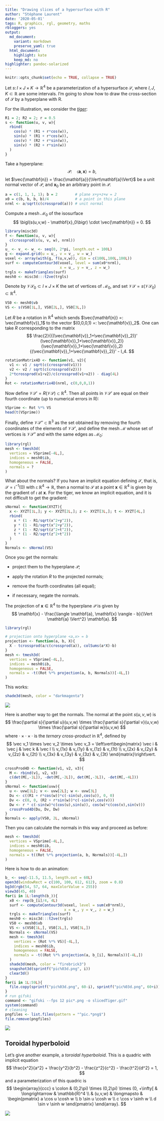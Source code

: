 ```yaml
---
title: "Drawing slices of a hypersurface with R"
author: "Stéphane Laurent"
date: '2020-05-01'
tags: R, graphics, rgl, geometry, maths
rbloggers: yes
output:
  md_document:
    variant: markdown
    preserve_yaml: true
  html_document:
    highlight: kate
    keep_md: no
highlighter: pandoc-solarized
---
```


```r
knitr::opts_chunk$set(echo = TRUE, collapse = TRUE)
```

Let $s \colon I \times J \times K \to \mathbb{R}^4$ be a 
parameterization of a hypersurface $\mathcal{S}$, 
where $I,J,K \subset \mathbb{R}$ are some intervals. 
I'm going to show how to draw the cross-section of $\mathcal{S}$ by 
a hyperplane with R. 

For the illustration, we consider the 
[*tiger*](http://hi.gher.space/wiki/Tiger):

```r
R1 = 2; R2 = 2; r = 0.5
s <- function(u, v, w){
  rbind(
    cos(u) * (R1 + r*cos(w)),
    sin(u) * (R1 + r*cos(w)),
    cos(v) * (R2 + r*sin(w)),
    sin(v) * (R2 + r*sin(w))
  )
}
```

Take a hyperplane:
$$
\mathcal{P}\colon \quad \langle \mathbf{a}, \mathbf{x} \rangle = b,
$$
let $\vec{\mathbf{n}} = \frac{\mathbf{a}}{\Vert\mathbf{a}\Vert}$ be a unit 
normal vector of $\mathcal{P}$, and $\mathbf{x}_0$ be an arbitrary 
point in $\mathcal{P}$.

```r
a = c(1, 1, 1, 1); b = 2        # plane x+y+z+w = 2
x0 = c(b, b, b, b)/4            # a point in this plane
nrml <- a/sqrt(c(crossprod(a))) # unit normal
```


Compute a mesh $\mathcal{M}_0$ of the isosurface 
$$
\bigl(s(u,v,w) - \mathbf{x}_0\bigr) \cdot \vec{\mathbf{n}} = 0.
$$
```r
library(misc3d)
f <- function(u, v, w){
  c(crossprod(s(u, v, w), nrml))
}
u_ <- v_ <- w_ <- seq(0, 2*pi, length.out = 100L)
g <- expand.grid(u = u_, v = v_, w = w_)
voxel <- array(with(g, f(u,v,w)), dim = c(100L,100L,100L))
surf <- computeContour3d(voxel, level = sum(x0*nrml), 
                         x = u_, y = v_, z = w_)
trgls <- makeTriangles(surf)
mesh0 <- misc3d:::t2ve(trgls)
```

Denote by $\mathcal{V}\mathcal{S}_0 \subset I \times J \times K$ 
the set of vertices of $\mathcal{M}_0$, and set 
$\mathcal{V}\mathcal{S} = s(\mathcal{V}\mathcal{S}_0) \subset \mathbb{R}^4$. 

```r
VS0 <- mesh0$vb
VS <- s(VS0[1L,], VS0[2L,], VS0[3L,]) 
```

Let $R$ be a rotation in $\mathbb{R}^4$ which sends 
$\vec{\mathbf{n}} =: \vec{\mathbf{v}}_1$ to the vector 
$(0,0,0,1) =: \vec{\mathbf{v}}_2$. 
One can take $R$ corresponding to the matrix
$$
\frac{2}{{(\vec{\mathbf{v}}_1+\vec{\mathbf{v}}_2)}'
(\vec{\mathbf{v}}_1+\vec{\mathbf{v}}_2)}
(\vec{\mathbf{v}}_1+\vec{\mathbf{v}}_2)
{(\vec{\mathbf{v}}_1+\vec{\mathbf{v}}_2)}' - I_4.
$$
```r
rotationMatrix4D <- function(v1, v2){
  v1 <- v1 / sqrt(c(crossprod(v1)))
  v2 <- v2 / sqrt(c(crossprod(v2)))
  2*tcrossprod(v1+v2)/c(crossprod(v1+v2)) - diag(4L)
}
Rot <- rotationMatrix4D(nrml, c(0,0,0,1))
```

Now define 
$\mathcal{V}\mathcal{S}' = R(\mathcal{V}\mathcal{S}) \subset \mathbb{R}^4$. 
Then all points in $\mathcal{V}\mathcal{S}'$ are equal on their fourth 
coordinate (up to numerical errors in R):

```r
VSprime <- Rot %*% VS
head(t(VSprime))
```

Finally, define $\mathcal{V}\mathcal{S}'' \subset \mathbb{R}^3$ as the set 
obtained by removing the fourth coordinates of the elements of 
$\mathcal{V}\mathcal{S}'$, and define the mesh $\mathcal{M}$ whose 
set of vertices is $\mathcal{V}\mathcal{S}''$ and with the same 
edges as $\mathcal{M}_0$:
```r
library(rgl)
mesh <- tmesh3d(
  vertices = VSprime[-4L,],
  indices = mesh0$ib,
  homogeneous = FALSE,
  normals = ?
)
```

What about the normals? If you have an implicit equation defining 
$\mathcal{S}$, that is, $\mathcal{S} = \iota^{-1}(0)$ with 
$\iota\colon \mathbb{R}^4 \to \mathbb{R}$, then a normal to $\mathcal{S}$ 
at a point $\mathbf{x} \in \mathbb{R}^4$ is given by the gradient of $\iota$ 
at $\mathbf{x}$. For the tiger, we know an implicit equation, and it is 
not difficult to get the gradient:

```r
sNormal <- function(XYZT){
  x <- XYZT[1L,]; y <- XYZT[2L,]; z <- XYZT[3L,]; t <- XYZT[4L,]
  rbind(
    x * (1 - R1/sqrt(x^2+y^2)),
    y * (1 - R1/sqrt(x^2+y^2)),
    z * (1 - R2/sqrt(z^2+t^2)),
    t * (1 - R2/sqrt(z^2+t^2))
  )
}
Normals <- sNormal(VS)
```

Once you get the normals:

- project them to the hyperplane $\mathcal{P}$;

- apply the rotation $R$ to the projected normals;

- remove the fourth coordinates (all equal);

- if necessary, negate the normals.

The projection of $\mathbf{x} \in \mathbb{R}^4$ to 
the hyperplane $\mathcal{P}$ is given by
$$
\mathbf{x} - 
\frac{\langle \mathbf{a}, \mathbf{x} \rangle - b}{\Vert \mathbf{a} \Vert^2} 
\mathbf{a}.
$$

```r
library(rgl)
```

```r
# projection onto hyperplane <a,x> = b
projection <- function(a, b, X){
  X - tcrossprod(a/c(crossprod(a)), colSums(a*X)-b)
}
mesh <- tmesh3d(
  vertices = VSprime[-4L,], 
  indices = mesh0$ib, 
  homogeneous = FALSE,
  normals = -t((Rot %*% projection(a, b, Normals))[-4L,])
)
```

This works:
```r
shade3d(mesh, color = "darkmagenta")
```

![](figures/tiger1.png)

Here is another way to get the normals. The normal at the point $s(u,v,w)$ 
is
$$
\frac{\partial s}{\partial u}(u,v,w) \times
\frac{\partial s}{\partial v}(u,v,w) \times
\frac{\partial s}{\partial w}(u,v,w) 
$$
where $\cdot \times \cdot \times \cdot$ is the *ternary cross-product* 
in $\mathbb{R}^4$, defined by
$$
\vec v_1 \times \vec v_2 \times \vec v_3 = 
\left\vert\begin{matrix}
\vec i & \vec j & \vec k & \vec l \\ 
v_{1x} & v_{1y} & v_{1z} & v_{1t} \\ 
v_{2x} & v_{2y} & v_{2z} & v_{2t} \\ 
v_{3x} & v_{3y} & v_{3z} & v_{3t} 
\end{matrix}\right\vert.
$$

```r
crossProd4D <- function(v1, v2, v3){
  M <- rbind(v1, v2, v3)
  c(det(M[,-1L]), -det(M[,-2L]), det(M[,-3L]), -det(M[,-4L]))
}
sNormal <- function(uvw){
  u <- uvw[1L]; v <- uvw[2L]; w <- uvw[3L]
  Du <- c((R1 + r*cos(w))*c(-sin(u),cos(u)), 0, 0)
  Dv <- c(0, 0, (R2 + r*sin(w))*c(-sin(v),cos(v)))
  Dw <- r * c(-sin(w)*c(cos(u),sin(u)), cos(w)*c(cos(v),sin(v)))
  crossProd4D(Du, Dv, Dw)
}
Normals <- apply(VS0, 2L, sNormal)
```

Then you can calculate the normals in this way and proceed as before:

```r
mesh <- tmesh3d(
  vertices = VSprime[-4L,], 
  indices = mesh0$ib, 
  homogeneous = FALSE,
  normals = t((Rot %*% projection(a, b, Normals))[-4L,])
)
```

Here is how to do an animation:

```r
b_ <- seq(-11.5, 11.5, length.out = 60L)
open3d(windowRect = c(100, 100, 612, 612), zoom = 0.8)
bg3d(rgb(54, 57, 64, maxColorValue = 255))
view3d(45, 40)
for(i in 1L:length(b_)){
  x0 <- rep(b_[i]/4, 4L) 
  surf <- computeContour3d(voxel, level = sum(x0*nrml), 
                           x = u_, y = v_, z = w_)
  trgls <- makeTriangles(surf)
  mesh0 <- misc3d:::t2ve(trgls)
  VS0 <- mesh0$vb
  VS <- s(VS0[1L,], VS0[2L,], VS0[3L,])
  Normals <- sNormal(VS)
  mesh <- tmesh3d(
    vertices = (Rot %*% VS)[-4L,], 
    indices = mesh0$ib, 
    homogeneous = FALSE,
    normals = -t((Rot %*% projection(a, b_[i], Normals))[-4L,])
  )
  shade3d(mesh, color = "firebrick3")
  snapshot3d(sprintf("pic%03d.png", i))
  clear3d()
}
for(i in 1L:59L){
  file.copy(sprintf("pic%03d.png", 60-i), sprintf("pic%03d.png", 60+i))
}
# run gifski
command <- "gifski --fps 12 pic*.png -o slicedTiger.gif"
system(command)
# cleaning
pngfiles <- list.files(pattern = "^pic.*png$")
file.remove(pngfiles)
```

![](figures/tiger2.gif)


## Toroidal hyperboloid

Let's give another example, a *toroidal hyperboloid*. This is a 
quadric with implicit equation
$$
\frac{x^2}{a^2} + \frac{y^2}{b^2} - \frac{z^2}{c^2} - \frac{t^2}{d^2} = 1,
$$
and a parameterization of this quadric is
$$
\begin{array}{ccc}
s \colon & (0,2\pi) \times (0,2\pi) \times (0, +\infty[ & 
\longrightarrow & \mathbb{R}^4 \\
 & (u,v,w) & \longmapsto & 
\begin{pmatrix}
a \cos u \cosh w \\ 
b \sin u \cosh w \\
c \cos v \sinh w \\
d \sin v \sinh w 
\end{pmatrix}
\end{array}.
$$

![](figures/toroidalHyperboloid.gif)
